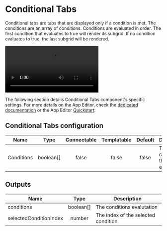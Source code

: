 

# Conditional Tabs

Conditional tabs are tabs that are displayed only if a condition is met. The conditions are an array of conditions. Conditions are evaluated in order. The first condition that evaluates to true will render its subgrid. If no condition evaluates to true, the last subgrid will be rendered.

<video
    className="border-2 rounded-xl object-cover w-full h-full dark:border-gray-800"
    autoPlay
    controls
    id="conditional-tabs-video"
    src="/videos/conditional-tabs.mp4"
    alt="Conditional tabs component"
/>
<br/>

The following section details Conditional Tabs component's specific settings. For more details on the App Editor, check the [dedicated documentation](../0_app_editor/index.mdx) or the App Editor [Quickstart](../../getting_started/7_apps_quickstart/index.mdx):

<div class="grid grid-cols-2 gap-6 mb-4">
    <DocCard
        color="orange"
        title="App Editor Documentation"
        description="The app editor is a low-code builder to create apps with components, create interactions with runnables (scripts & flows), and configure the app settings."
        href="/docs/apps/app_editor"
    />
    <DocCard
        color="orange"
        title="Apps Quickstart"
        description="Learn how to build your first app in a matter of minutes."
        href="/docs/getting_started/apps_quickstart"
    />
</div>

## Conditional Tabs configuration

| Name       |   Type    | Connectable | Templatable | Default | Description                            |
| ---------- | :-------: | :---------: | :---------: | :-----: | -------------------------------------- |
| Conditions | boolean[] |    false    |    false    |  false  | The conditions that will be evaluated. |

## Outputs

| Name                   |   Type    | Description                         |
| ---------------------- | :-------: | ----------------------------------- |
| conditions             | boolean[] | The conditions evalutation          |
| selectedConditionIndex |  number   | The index of the selected condition |
